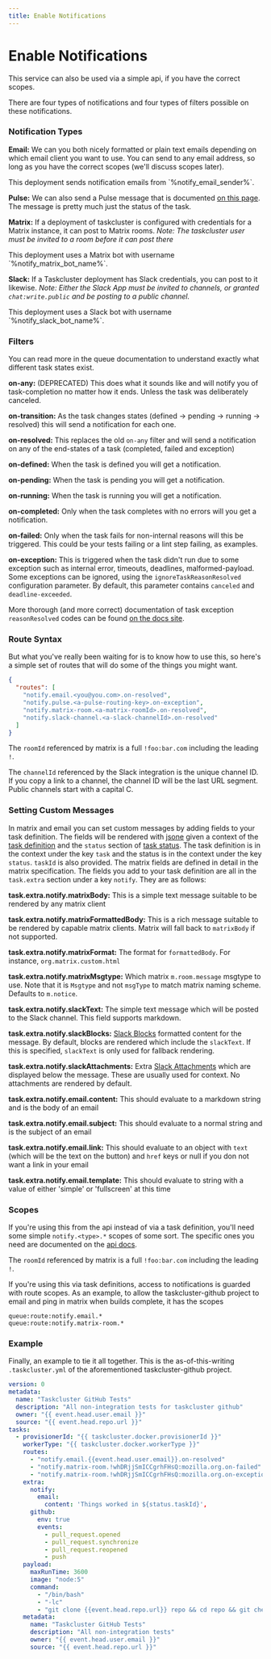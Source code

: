```yaml
---
title: Enable Notifications
---
```


# Enable Notifications

This service can also be used via a simple api, if you have the correct scopes.

There are four types of notifications and four types of filters possible on these notifications.

### Notification Types

__Email:__ We can you both nicely formatted or plain text emails depending on which email client you want to use. You can send to any email address, so long as you have the correct scopes (we'll discuss scopes later).

<SiteSpecific>
This deployment sends notification emails from `%notify_email_sender%`.
</SiteSpecific>

__Pulse:__ We can also send a Pulse message that is documented [on this page](/docs/reference/core/notify/exchanges). The message is  pretty much just the status of the task.

__Matrix:__ If a deployment of taskcluster is configured with credentials for a Matrix instance, it can post to Matrix rooms. *Note: The taskcluster user must be invited to a room before it can post there*

<SiteSpecific>
This deployment uses a Matrix bot with username `%notify_matrix_bot_name%`.
</SiteSpecific>

__Slack:__ If a Taskcluster deployment has Slack credentials, you can post to it likewise. *Note: Either the Slack App must be invited to channels, or granted `chat:write.public` and be posting to a public channel.*

<SiteSpecific>
This deployment uses a Slack bot with username `%notify_slack_bot_name%`.
</SiteSpecific>

### Filters

You can read more in the queue documentation to understand exactly what different
task states exist.

__on-any:__ (DEPRECATED) This does what it sounds like and will notify you of task-completion no matter how it ends. Unless the task was deliberately canceled.

__on-transition:__ As the task changes states (defined -> pending -> running -> resolved) this will send a notification for each one.

__on-resolved:__ This replaces the old `on-any` filter and will send a notification on any of the end-states of a task (completed, failed and exception)

__on-defined:__ When the task is defined you will get a notification.

__on-pending:__ When the task is pending you will get a notification.

__on-running:__ When the task is running you will get a notification.

__on-completed:__ Only when the task completes with no errors will you get a notification.

__on-failed:__ Only when the task fails for non-internal reasons will this be triggered. This could be your tests failing or a lint step failing, as examples.

__on-exception:__ This is triggered when the task didn't run due to some exception such as internal error, timeouts, deadlines, malformed-payload. Some exceptions can be ignored, using the `ignoreTaskReasonResolved` configuration parameter.  By default, this parameter contains `canceled` and `deadline-exceeded`.

More thorough (and more correct) documentation of task exception `reasonResolved` codes can be found [on the docs site](/docs/reference/platform/queue/api#status).

### Route Syntax

But what you've really been waiting for is to know how to use this, so here's a simple set of routes that will do some of the things you might want.

```json
{
  "routes": [
    "notify.email.<you@you.com>.on-resolved",
    "notify.pulse.<a-pulse-routing-key>.on-exception",
    "notify.matrix-room.<a-matrix-roomId>.on-resolved",
    "notify.slack-channel.<a-slack-channelId>.on-resolved"
  ]
}
```

The `roomId` referenced by matrix is a full `!foo:bar.com` including the leading `!`.

The `channelId` referenced by the Slack integration is the unique channel ID. If you copy a link to a channel, the
channel ID will be the last URL segment. Public channels start with a capital C.

### Setting Custom Messages

In matrix and email you can set custom messages by adding fields to your task definition. The fields will be rendered with [jsone](https://taskcluster.github.io/json-e/)
given a context of the [task definition](/docs/reference/platform/queue/api#get-task-definition)
and the `status` section of [task status](/docs/reference/platform/queue/references/events#message-payload-4).
The task definition is in the context under the key `task` and the status is in the context under the key `status`. `taskId` is also provided.
The matrix fields are defined in detail in the matrix specification.
The fields you add to your task definition are all in the `task.extra` section under a key `notify`. They are as follows:

__task.extra.notify.matrixBody:__ This is a simple text message suitable to be rendered by any matrix client

__task.extra.notify.matrixFormattedBody:__ This is a rich message suitable to be rendered by capable matrix clients. Matrix will fall back to `matrixBody` if not supported.

__task.extra.notify.matrixFormat:__ The format for `formattedBody`. For instance, `org.matrix.custom.html`

__task.extra.notify.matrixMsgtype:__ Which matrix `m.room.message` msgtype to use. Note that it is `Msgtype` and not `msgType` to match matrix naming scheme. Defaults to `m.notice`.

__task.extra.notify.slackText:__ The simple text message which will be posted to the Slack channel. This field supports markdown.

__task.extra.notify.slackBlocks:__ [Slack Blocks](https://api.slack.com/reference/block-kit/blocks) formatted content for the message. By default, blocks are rendered which include
the `slackText`. If this is specified, `slackText` is only used for fallback rendering.

__task.extra.notify.slackAttachments:__ Extra [Slack Attachments](https://api.slack.com/reference/messaging/attachments) which are displayed below the message. These are usually used for context.
No attachments are rendered by default.

__task.extra.notify.email.content:__ This should evaluate to a markdown string and is the body of an email

__task.extra.notify.email.subject:__ This should evaluate to a normal string and is the subject of an email

__task.extra.notify.email.link:__ This should evaluate to an object with `text` (which will be the text on the button) and `href` keys or null if you don not want a link in your email

__task.extra.notify.email.template:__ This should evaluate to string with a value of either 'simple' or 'fullscreen' at this time


### Scopes

If you're using this from the api instead of via a task definition, you'll need some simple ``notify.<type>.*`` scopes of some sort. The specific ones you need are documented on the [api docs](/docs/reference/core/notify/api).

The `roomId` referenced by matrix is a full `!foo:bar.com` including the leading `!`.

If you're using this via task definitions, access to notifications is guarded with route scopes. As an example, to allow the taskcluster-github project to email and ping in matrix when builds complete, it has the scopes

```
queue:route:notify.email.*
queue:route:notify.matrix-room.*
```

### Example

Finally, an example to tie it all together. This is the as-of-this-writing ``.taskcluster.yml`` of the aforementioned taskcluster-github project.


```yaml
version: 0
metadata:
  name: "Taskcluster GitHub Tests"
  description: "All non-integration tests for taskcluster github"
  owner: "{{ event.head.user.email }}"
  source: "{{ event.head.repo.url }}"
tasks:
  - provisionerId: "{{ taskcluster.docker.provisionerId }}"
    workerType: "{{ taskcluster.docker.workerType }}"
    routes:
      - "notify.email.{{event.head.user.email}}.on-resolved"
      - "notify.matrix-room.!whDRjjSmICCgrhFHsQ:mozilla.org.on-failed"
      - "notify.matrix-room.!whDRjjSmICCgrhFHsQ:mozilla.org.on-exception"
    extra:
      notify:
        email:
          content: 'Things worked in ${status.taskId}',
      github:
        env: true
        events:
          - pull_request.opened
          - pull_request.synchronize
          - pull_request.reopened
          - push
    payload:
      maxRunTime: 3600
      image: "node:5"
      command:
        - "/bin/bash"
        - "-lc"
        - "git clone {{event.head.repo.url}} repo && cd repo && git checkout {{event.head.sha}} && npm install . && npm test"
    metadata:
      name: "Taskcluster GitHub Tests"
      description: "All non-integration tests"
      owner: "{{ event.head.user.email }}"
      source: "{{ event.head.repo.url }}"
```
